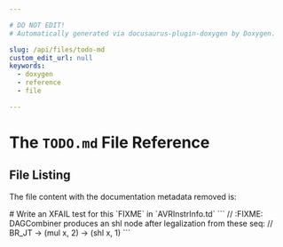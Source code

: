 ```yaml
---

# DO NOT EDIT!
# Automatically generated via docusaurus-plugin-doxygen by Doxygen.

slug: /api/files/todo-md
custom_edit_url: null
keywords:
  - doxygen
  - reference
  - file

---
```





# The `TODO.md` File Reference

<DoxygenPage pluginConfig={pluginConfig}>




## File Listing

The file content with the documentation metadata removed is:

<ProgramListing>

<CodeLine><Highlight kind="normal"># Write an XFAIL test for this &#96;FIXME&#96; in &#96;AVRInstrInfo.td&#96;</Highlight></CodeLine>
<CodeLine></CodeLine>
<CodeLine><Highlight kind="normal">&#96;&#96;&#96;</Highlight></CodeLine>
<CodeLine><Highlight kind="normal">// :FIXME: DAGCombiner produces an shl node after legalization from these seq:</Highlight></CodeLine>
<CodeLine><Highlight kind="normal">// BR&#95;JT -&gt; (mul x, 2) -&gt; (shl x, 1)</Highlight></CodeLine>
<CodeLine><Highlight kind="normal">&#96;&#96;&#96;</Highlight></CodeLine>
<CodeLine></CodeLine>

</ProgramListing>


</DoxygenPage>
